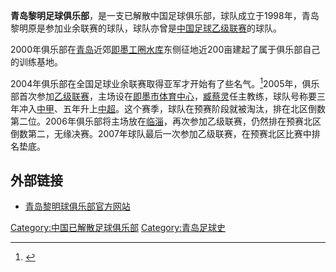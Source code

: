 {{Football club infobox |
  clubname = 青岛黎明|
  image    = [[File:QingdaoLiming.gif|File:QingdaoLiming.gif]] | 
  fullname = 青岛黎明足球俱乐部|
  nickname = |
  founded  = 1998年 |
  dissolved = 2008年|
  season= 2007年中乙|
position = 北区,第8名|
pattern_la1=|pattern_b1=|pattern_ra1=|
  leftarm1=FF0000|body1=FF0000|rightarm1=FF0000|shorts1=FF0000|socks1=FF0000|
  pattern_la2=|pattern_b2=_unknown|pattern_ra2=|
  leftarm2=FFFFFF|body2=FFFFFF|rightarm2=FFFFFF|shorts2=FFFFFF|socks2=FFFFFF|
}}

'''青岛黎明足球俱乐部'''，是一支已解散中国足球俱乐部，球队成立于1998年，青岛黎明原是参加业余联赛的球队，球队亦曾是[[中国足球乙级联赛|中国足球乙级联赛]]的球队。

2000年俱乐部在[[青岛|青岛]]近郊[[即墨工圈水库|即墨工圈水库]]东侧征地近200亩建起了属于俱乐部自己的训练基地。

2004年俱乐部在全国足球业余联赛取得亚军才开始有了些名气。<ref>{{cite news|title=陕西高速队获季军|url=http://sports.sina.com.cn/s/2004-11-23/1026424040s.shtml|accessdate=2014-09-29|newspaper=西安新闻网-西安晚报|date=2004-11-23}}</ref>2005年，俱乐部首次参加[[中国足球乙级联赛|乙级联赛]]，主场设在[[即墨市体育中心|即墨市体育中心]]，[[臧蔡灵|臧蔡灵]]任主教练，球队号称要三年冲入[[中甲|中甲]]、五年升上[[中超|中超]]。这个赛季，球队在预赛阶段就被淘汰，排在北区倒数第二位。2006年俱乐部将主场放在[[临淄|临淄]]，再次参加乙级联赛，仍然排在预赛北区倒数第二，无缘决赛。2007年球队最后一次参加乙级联赛，在预赛北区比赛中排名垫底。

== 外部链接 ==

*[https://web.archive.org/web/20060429014155/http://www.liming-football.com/index.asp 青岛黎明球俱乐部官方网站]

{{fb start}}
{{2007中乙}}
{{fb end}}

{{DEFAULTSORT:Qingdao Sunrise}}

[[Category:中国已解散足球俱乐部|Category:中国已解散足球俱乐部]]
[[Category:青岛足球史|Category:青岛足球史]]